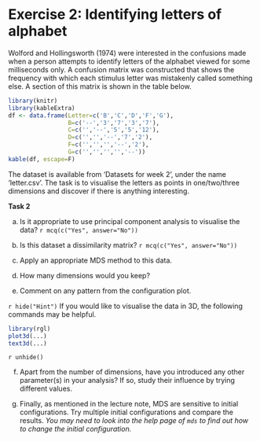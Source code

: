 # Exercise 2: Identifying letters of alphabet

Wolford and Hollingsworth (1974) were interested in the confusions made when a person attempts to identify letters of the alphabet viewed for some milliseconds only. A confusion matrix was constructed that shows the frequency with which each stimulus letter was mistakenly called something else. A section of this matrix is shown in the table below.

```r
library(knitr)
library(kableExtra)
df <- data.frame(Letter=c('B','C','D','F','G'),
                 B=c('--','3','7','3','7'),
                 C=c('','--','5','5','12'),
                 D=c('','','--','7','2'),
                 F=c('','','','--','2'),
                 G=c('','','','','--'))
kable(df, escape=F)
```

The dataset is available from 'Datasets for week 2', under the name 'letter.csv'. The task is to visualise the letters as points in one/two/three dimensions and discover if there is anything interesting. 

**Task 2**

(a) Is it appropriate to use principal component analysis to visualise the data? `r mcq(c("Yes", answer="No"))`

(b) Is this dataset a dissimilarity matrix? `r mcq(c("Yes", answer="No"))`  

(c) Apply an appropriate MDS method to this data. 

(d) How many dimensions would you keep?

(e) Comment on any pattern from the configuration plot. 

`r hide("Hint")`
If you would like to visualise the data in 3D, the following commands may be helpful. 
```r
library(rgl)
plot3d(...)
text3d(...)
```
`r unhide()`

(f) Apart from the number of dimensions, have you introduced any other parameter(s) in your analysis? If so, study their influence by trying different values.

(g) Finally, as mentioned in the lecture note, MDS are sensitive to initial configurations. Try multiple initial configurations and compare the results. 
*You may need to look into the help page of `mds` to find out how to change the initial configuration.*
